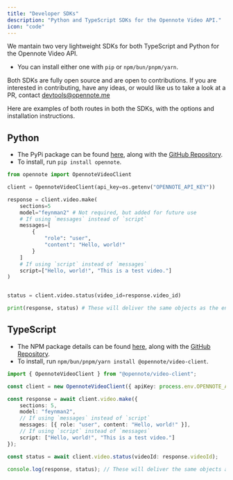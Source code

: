 ```yaml
---
title: "Developer SDKs"
description: "Python and TypeScript SDKs for the Opennote Video API."
icon: "code"
---
```


We mantain two very lightweight SDKs for both TypeScript and Python for the Opennote Video API. 
- You can install either one with `pip` or `npm/bun/pnpm/yarn`.

Both SDKs are fully open source and are open to contributions. If you are interested in contributing, have any ideas, or would like us to take a look at a PR, contact [devtools@opennote.me](mailto:devtools@opennote.me)

Here are examples of both routes in both the SDKs, with the options and installation instructions.

## Python

- The PyPi package can be found [here](https://pypi.org/project/opennote/), along with the [GitHub Repository](https://github.com/opennote-dev/api-sdk-python).
- To install, run `pip install opennote`.

```python
from opennote import OpennoteVideoClient

client = OpennoteVideoClient(api_key=os.getenv("OPENNOTE_API_KEY"))

response = client.video.make(
    sections=5
    model="feynman2" # Not required, but added for future use
    # If using `messages` instead of `script`
    messages=[
        {
            "role": "user",
            "content": "Hello, world!"
        }
    ]
    # If using `script` instead of `messages`
    script=["Hello, world!", "This is a test video."]
)


status = client.video.status(video_id=response.video_id)

print(response, status) # These will deliver the same objects as the endpoints, with type safety. 
```


## TypeScript

- The NPM package details can be found [here](https://www.npmjs.com/package/@opennote-ed/video-client), along with the [GitHub Repository](https://github.com/opennote-dev/api-sdk-typescript).
- To install, run `npm/bun/pnpm/yarn install @opennote/video-client`.

```typescript
import { OpennoteVideoClient } from "@opennote/video-client";

const client = new OpennoteVideoClient({ apiKey: process.env.OPENNOTE_API_KEY });

const response = await client.video.make({
    sections: 5,
    model: "feynman2",
    // If using `messages` instead of `script`
    messages: [{ role: "user", content: "Hello, world!" }],
    // If using `script` instead of `messages`
    script: ["Hello, world!", "This is a test video."]
});

const status = await client.video.status(videoId: response.videoId);

console.log(response, status); // These will deliver the same objects as the endpoints, with type safety. 
```